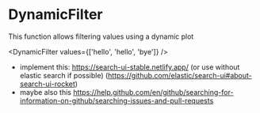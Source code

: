 
# DynamicFilter

This function allows filtering values using a dynamic plot



<DynamicFilter values={['hello', 'hello', 'bye']} />

- implement this: https://search-ui-stable.netlify.app/ (or use without elastic search if possible) (https://github.com/elastic/search-ui#about-search-ui-rocket)
- maybe also this https://help.github.com/en/github/searching-for-information-on-github/searching-issues-and-pull-requests